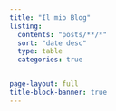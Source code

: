 ```yaml
---
title: "Il mio Blog"
listing:
  contents: "posts/**/*"
  sort: "date desc"
  type: table
  categories: true


page-layout: full
title-block-banner: true
---
```

